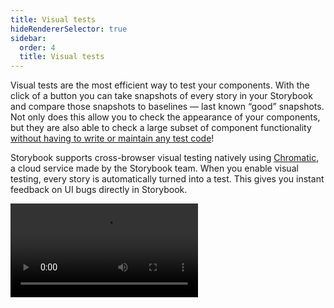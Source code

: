 ```yaml
---
title: Visual tests
hideRendererSelector: true
sidebar:
  order: 4
  title: Visual tests
---
```


Visual tests are the most efficient way to test your components. With the click of a button you can take snapshots of every story in your Storybook and compare those snapshots to baselines — last known “good” snapshots. Not only does this allow you to check the appearance of your components, but they are also able to check a large subset of component functionality [without having to write or maintain any test code](https://storybook.js.org/blog/visual-testing-is-the-greatest-trick-in-ui-development/)!

Storybook supports cross-browser visual testing natively using [Chromatic](https://www.chromatic.com/storybook/?ref=storybook_site), a cloud service made by the Storybook team. When you enable visual testing, every story is automatically turned into a test. This gives you instant feedback on UI bugs directly in Storybook.

<Video src="../_assets/writing-tests/component-visual-testing-optimized.mp4" />

## Install the addon

Add visual tests to your project by installing `@chromatic-com/storybook`, the official addon by Storybook maintainers:

<CodeSnippets path="chromatic-storybook-add.md" />

## Enable visual tests

When you start Storybook, you'll see a new addon panel for Visual Tests where you can run tests and view results.

![Visual Tests addon enabled](../_assets/writing-tests/vta-enable.png)

<Callout variant="info">

Already using the [Vitest addon](./integrations/vitest-addon.mdx)? In the expanded testing widget, you’ll now see a Visual tests section:

![TK - Expanded testing widget, showing the Visual tests section](https://placecats.com/300/200)

Clicking the Run tests button at the bottom will run *all* tests, both component and visual.

</Callout>

First, sign in to your Chromatic account. If you do not have an account, you can create one as part of the sign in process.

Once signed in, you will see your Chromatic account(s) and their projects. Either select one from the list or create a new one.

![Visual Tests addon project selection](../_assets/writing-tests/vta-select-project.png)

Now that you have linked your project to the addon, you can press the “Catch a UI change” button to run your first build of visual tests.

![TK - Catch a UI change button](https://placecats.com/300/200)

That first build will create the baseline snapshots for your stories, which will be compared against when you run visual tests again.

## Run visual tests

After you have made a code change, there are two ways to run visual tests in Storybook.

In the expanded testing widget in the sidebar, press the run button in the Visual tests section.

Or, in the Visual tests addon panel, press the run button in the top right corner of the panel.

Either method will send your stories to the cloud to take snapshots and detect visual changes.

![TK - Storybook with both run visual tests buttons highlighted](https://placecats.com/300/200)

## Review changes

If there are visual changes in your stories, they will be 🟡 highlighted in the sidebar. Click the story and go to the Visual Tests addon panel to see which pixels changed.

If the changes are intentional, ✅ accept them as baselines locally. If the changes aren't intentional, fix the story and rerun the tests using the rerun button.

![TK - Visual test panel with diff](../_assets/writing-tests/vta-changes-found.png)

When you finish accepting changes as baselines in the addon, you're ready to push the code to your remote repository. This will sync baselines to the cloud for anyone who checks out your branch.

![TK - Visual test panel with accepted baselines](../_assets/writing-tests/vta-changes-accepted.png)

## Automate with CI

The addon is designed to be used in tandem with CI. We recommend using the addon to check for changes during development and then running visual tests in CI as you get ready to merge.

Changes you accept as baselines in the addon will get auto-accepted as baselines in CI so you don’t have to review twice.

1. Add a step to your CI workflow to run Chromatic.
   - [GitHub Actions](https://chromatic.com/docs/github-actions?ref=storybook_docs)
   - [GitLab Pipelines](https://chromatic.com/docs/gitlab?ref=storybook_docs)
   - [Bitbucket Pipelines](https://chromatic.com/docs/bitbucket-pipelines?ref=storybook_docs)
   - [CircleCI](https://chromatic.com/docs/circleci?ref=storybook_docs)
   - [Travis CI](https://chromatic.com/docs/travisci?ref=storybook_docs)
   - [Jenkins](https://chromatic.com/docs/jenkins?ref=storybook_docs)
   - [Azure Pipelines](https://chromatic.com/docs/azure-pipelines?ref=storybook_docs)
   - [Custom CI provider](https://chromatic.com/docs/custom-ci-provider?ref=storybook_docs)
2. Configure your CI to include environment variables to authenticate with Chromatic (project token).

## PR checks

Once you successfully set up Chromatic in CI, your pull/merge requests will be badged with a UI Tests check. The badge notifies you of test errors or UI changes that need to be verified by your team. Make the check required in your Git provider to prevent accidental UI bugs from being merged.

![](../_assets/writing-tests/vta-prbadge-test.png)

## Configure

The addon includes configuration options covering most use cases by default. You can also fine-tune the addon configuration to match your project's requirements via the [`./chromatic.config.json`](https://www.chromatic.com/docs/visual-tests-addon/#configure) file. Below is a shortlist of addon-specific options and examples of how to use them. View the full list of [options](https://www.chromatic.com/docs/configure/#options).

| Option            | Description                                                                                                                            |
| ----------------- | -------------------------------------------------------------------------------------------------------------------------------------- |
| `projectId`       | Automatically configured. Sets the value for the project identifier<br />`"projectId": "Project:64cbcde96f99841e8b007d75"`             |
| `buildScriptName` | Optional. Defines the custom Storybook build script<br />`"buildScriptName": "deploy-storybook"`                                       |
| `debug`           | Optional. Output verbose debugging information to the console.<br />`"debug": true`                                                    |
| `zip`             | Optional. Recommended for large projects. Configures the addon to deploy your Storybook to Chromatic as a zip file.<br />`"zip": true` |

```json title="./chromatic.config.json"
{
  "buildScriptName": "deploy-storybook",
  "debug": true,
  "projectId": "Project:64cbcde96f99841e8b007d75",
  "zip": true
}
```

## FAQs

### What’s the difference between visual tests and snapshot tests?

[Snapshot tests](./snapshot-testing.mdx) compare the rendered markup of every story against known baselines. This means the test compares blobs of HTML and not what the user actually sees. Which in turn, can lead to an increase in false positives as code changes don’t always yield visual changes in the component.

Visual tests compare the rendered pixels of every story against known baselines. Because you're testing the same thing your users actually experience, your tests will be richer and easier to maintain.

**More testing resources**

* [Vitest addon](./integrations/vitest-addon.mdx) for running tests in Storybook
* [Interaction testing](./interaction-testing.mdx) for user behavior simulation
* [Accessibility testing](./accessibility-testing.mdx) for accessibility
* [Snapshot testing](./snapshot-testing.mdx) for rendering errors and warnings
* [Test coverage](./test-coverage.mdx) for measuring code coverage
* [CI](./in-ci.mdx) for running tests in your CI/CD pipeline
* [End-to-end testing](./integrations/stories-in-end-to-end-tests.mdx) for simulating real user scenarios
* [Unit testing](./integrations/stories-in-unit-tests.mdx) for functionality
* [Test runner](./integrations/test-runner.mdx) to automate test execution
